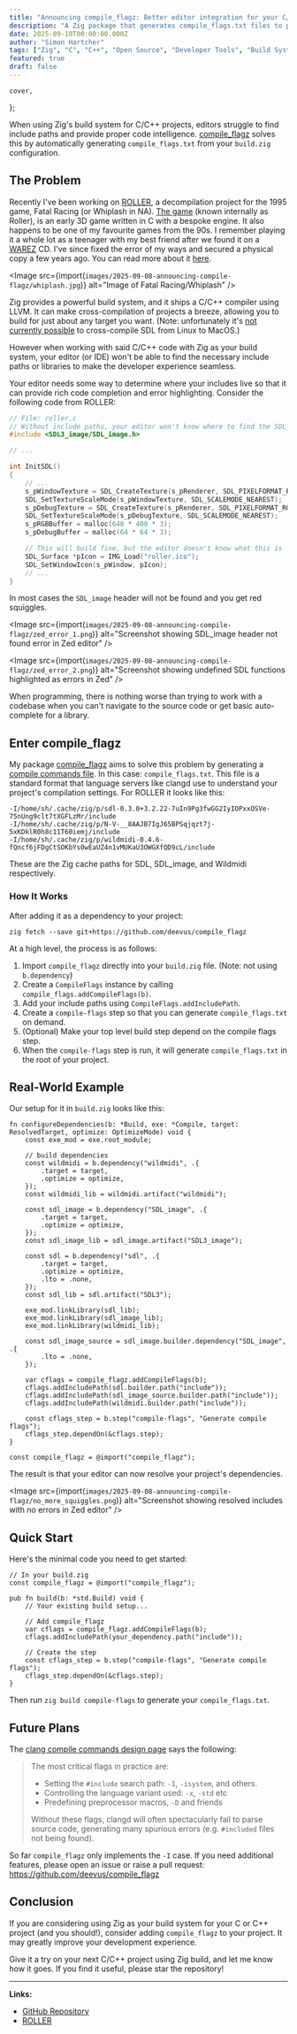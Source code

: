 ```yaml
---
title: "Announcing compile_flagz: Better editor integration for your C/C++ projects using build.zig"
description: "A Zig package that generates compile_flags.txt files to provide proper editor integration for C/C++ projects using build.zig, ensuring your IDE can find include paths and provide code intelligence."
date: 2025-09-10T00:00:00.000Z
author: "Simon Hartcher"
tags: ["Zig", "C", "C++", "Open Source", "Developer Tools", "Build Systems"]
featured: true
draft: false
---
```



    cover,
};

When using Zig's build system for C/C++ projects, editors struggle to find include paths and provide proper code intelligence. [compile_flagz](https://github.com/deevus/compile_flagz) solves this by automatically generating `compile_flags.txt` from your `build.zig` configuration.

## The Problem

Recently I've been working on [ROLLER](https://github.com/FatalDecomp/ROLLER), a decompilation project for the 1995 game, Fatal Racing (or Whiplash in NA). [The game](https://en.wikipedia.org/wiki/Fatal_Racing) (known internally as Roller), is an early 3D game written in C with a bespoke engine. It also happens to be one of my favourite games from the 90s. I remember playing it a whole lot as a teenager with my best friend after we found it on a [WAREZ](https://en.wikipedia.org/wiki/Warez) CD. I've since fixed the error of my ways and secured a physical copy a few years ago. You can read more about it [here](/posts/2025-03-27-adventures-in-game-development).

<Image src={import(`images/2025-09-08-announcing-compile-flagz/whiplash.jpg`)} alt="Image of Fatal Racing/Whiplash" />

Zig provides a powerful build system, and it ships a C/C++ compiler using LLVM. It can make cross-compilation of projects a breeze, allowing you to build for just about any target you want. (Note: unfortunately it's [not currently possible](https://github.com/castholm/SDL?tab=readme-ov-file#macos) to cross-compile SDL from Linux to MacOS.)

However when working with said C/C++ code with Zig as your build system, your editor (or IDE) won't be able to find the necessary include paths or libraries to make the developer experience seamless.

Your editor needs some way to determine where your includes live so that it can provide rich code completion and error highlighting. Consider the following code from ROLLER:

```c
// File: roller.c
// Without include paths, your editor won't know where to find the SDL_image header file.
#include <SDL3_image/SDL_image.h>

// ...

int InitSDL()
{
    // ...
    s_pWindowTexture = SDL_CreateTexture(s_pRenderer, SDL_PIXELFORMAT_RGB24, SDL_TEXTUREACCESS_STREAMING, 640, 400);
    SDL_SetTextureScaleMode(s_pWindowTexture, SDL_SCALEMODE_NEAREST);
    s_pDebugTexture = SDL_CreateTexture(s_pRenderer, SDL_PIXELFORMAT_RGB24, SDL_TEXTUREACCESS_STREAMING, 64, 64);
    SDL_SetTextureScaleMode(s_pDebugTexture, SDL_SCALEMODE_NEAREST);
    s_pRGBBuffer = malloc(640 * 400 * 3);
    s_pDebugBuffer = malloc(64 * 64 * 3);

    // This will build fine, but the editor doesn't know what this is
    SDL_Surface *pIcon = IMG_Load("roller.ico");
    SDL_SetWindowIcon(s_pWindow, pIcon);
    // ...
}
```

In most cases the `SDL_image` header will not be found and you get red squiggles.


<Image src={import(`images/2025-09-08-announcing-compile-flagz/zed_error_1.png`)} alt="Screenshot showing SDL_image header not found error in Zed editor" />

<Image src={import(`images/2025-09-08-announcing-compile-flagz/zed_error_2.png`)} alt="Screenshot showing undefined SDL functions highlighted as errors in Zed" />

When programming, there is nothing worse than trying to work with a codebase when you can't navigate to the source code or get basic auto-complete for a library.

## Enter compile_flagz

My package [compile_flagz](https://github.com/deevus/compile_flagz) aims to solve this problem by generating a [compile commands file](https://clangd.llvm.org/design/compile-commands). In this case: `compile_flags.txt`. This file is a standard format that language servers like clangd use to understand your project's compilation settings. For ROLLER it looks like this:

```shell
-I/home/sh/.cache/zig/p/sdl-0.3.0+3.2.22-7uIn9Pg3fwGG2IyIOPxxOSVe-75nUng9clt7tXGFLzMr/include
-I/home/sh/.cache/zig/p/N-V-__8AAJB7IgJ65BPSqjqzt7j-5xKDklR0h8c11T60iemj/include
-I/home/sh/.cache/zig/p/wildmidi-0.4.6-fQncf6jFDgCtSOKbYs0wEaUZ4n1vMUKaU3OWGXfQD9cL/include
```

These are the Zig cache paths for SDL, SDL_image, and Wildmidi respectively.

### How It Works

After adding it as a dependency to your project:

```shell
zig fetch --save git+https://github.com/deevus/compile_flagz
```

At a high level, the process is as follows:

1. Import `compile_flagz` directly into your `build.zig` file. (Note: not using `b.dependency`)
2. Create a `CompileFlags` instance by calling `compile_flags.addCompileFlags(b)`.
3. Add your include paths using `CompileFlags.addIncludePath`.
4. Create a `compile-flags` step so that you can generate `compile_flags.txt` on demand.
5. (Optional) Make your top level build step depend on the compile flags step.
6. When the `compile-flags` step is run, it will generate `compile_flags.txt` in the root of your project.

## Real-World Example

Our setup for it in `build.zig` looks like this:

```zig
fn configureDependencies(b: *Build, exe: *Compile, target: ResolvedTarget, optimize: OptimizeMode) void {
    const exe_mod = exe.root_module;

    // build dependencies
    const wildmidi = b.dependency("wildmidi", .{
        .target = target,
        .optimize = optimize,
    });
    const wildmidi_lib = wildmidi.artifact("wildmidi");

    const sdl_image = b.dependency("SDL_image", .{
        .target = target,
        .optimize = optimize,
    });
    const sdl_image_lib = sdl_image.artifact("SDL3_image");

    const sdl = b.dependency("sdl", .{
        .target = target,
        .optimize = optimize,
        .lto = .none,
    });
    const sdl_lib = sdl.artifact("SDL3");

    exe_mod.linkLibrary(sdl_lib);
    exe_mod.linkLibrary(sdl_image_lib);
    exe_mod.linkLibrary(wildmidi_lib);

    const sdl_image_source = sdl_image.builder.dependency("SDL_image", .{
        .lto = .none,
    });

    var cflags = compile_flagz.addCompileFlags(b);
    cflags.addIncludePath(sdl.builder.path("include"));
    cflags.addIncludePath(sdl_image_source.builder.path("include"));
    cflags.addIncludePath(wildmidi.builder.path("include"));

    const cflags_step = b.step("compile-flags", "Generate compile flags");
    cflags_step.dependOn(&cflags.step);
}

const compile_flagz = @import("compile_flagz");
```

The result is that your editor can now resolve your project's dependencies.

<Image src={import(`images/2025-09-08-announcing-compile-flagz/no_more_squiggles.png`)} alt="Screenshot showing resolved includes with no errors in Zed editor" />

## Quick Start

Here's the minimal code you need to get started:

```zig
// In your build.zig
const compile_flagz = @import("compile_flagz");

pub fn build(b: *std.Build) void {
    // Your existing build setup...

    // Add compile_flagz
    var cflags = compile_flagz.addCompileFlags(b);
    cflags.addIncludePath(your_dependency.path("include"));

    // Create the step
    const cflags_step = b.step("compile-flags", "Generate compile flags");
    cflags_step.dependOn(&cflags.step);
}
```

Then run `zig build compile-flags` to generate your `compile_flags.txt`.

## Future Plans

The [clang compile commands design page](https://clangd.llvm.org/design/compile-commands) says the following:

> The most critical flags in practice are:
>
>   - Setting the `#include` search path: `-I`, `-isystem`, and others.
>   - Controlling the language variant used: `-x`, `-std` etc
>   - Predefining preprocessor macros, `-D` and friends
>
> Without these flags, clangd will often spectacularly fail to parse source code, generating many spurious errors (e.g. `#included` files not being found).

So far `compile_flagz` only implements the `-I` case. If you need additional features, please open an issue or raise a pull request: https://github.com/deevus/compile_flagz

## Conclusion

If you are considering using Zig as your build system for your C or C++ project (and you should!), consider adding `compile_flagz` to your project. It may greatly improve your development experience.

Give it a try on your next C/C++ project using Zig build, and let me know how it goes. If you find it useful, please star the repository!

---

**Links:**
- [GitHub Repository](https://github.com/deevus/compile_flagz)
- [ROLLER](https://github.com/FatalDecomp/ROLLER)

